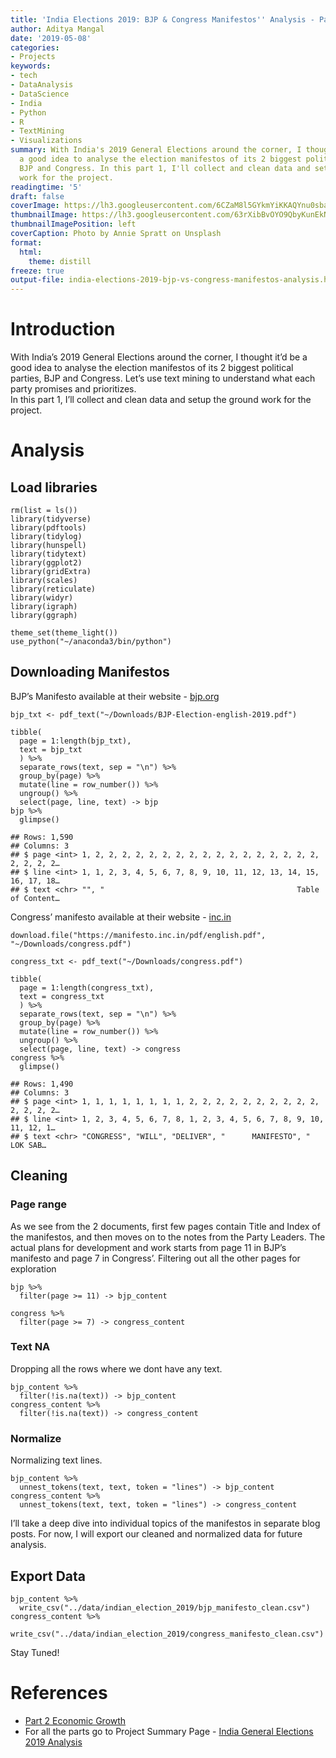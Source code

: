 ```yaml
---
title: 'India Elections 2019: BJP & Congress Manifestos'' Analysis - Part 1 Data Cleaning'
author: Aditya Mangal
date: '2019-05-08'
categories:
- Projects
keywords:
- tech
- DataAnalysis
- DataScience
- India
- Python
- R
- TextMining
- Visualizations
summary: With India's 2019 General Elections around the corner, I thought it'd be
  a good idea to analyse the election manifestos of its 2 biggest political parties,
  BJP and Congress. In this part 1, I'll collect and clean data and setup the ground
  work for the project.
readingtime: '5'
draft: false
coverImage: https://lh3.googleusercontent.com/6CZaM8l5GYkmYiKKAQYnu0sbarilrwyz6EfPgWBXjP5O6zIKGlDiwvM95rVhoUWmjoZ_XTcwSBKzML2KvxPQogPSns4I3kgwJvFClsWXMKYbrus-MKfs-WBuGS5L2dTDfPfs3FCWxIg_KsNGzOy3o2L2CvYm5V9febf1sE7zuFAOQnw_opKwPD_eZt9HXngnekY8lUPDBS29RRvHy-owtj1B6nmNwDl2UmtxnOc5SHyr1uvi_vrU7p6sFv408ukkObRysUcT6_jnCvnS_ANLC5CQhg2MULdr-6zclDLRR68xF6UrCeSZv-8O7QFdLySsDhhxDgaHdRi5pH1h0ZoOBFuajcK-7-2nfz6i9tJKnWtXCEZFm_LKOFDNalGmffEesVa_L41I06DbGLQK5Hpl7QCTW6V5FVq8RdF8Kdmy0ozsgnBqQhRkA61JmPXDjnPqWBwiy_3rS0VLo_hsZNj0T2ASsptKcmNgn9900kSj1snl442UTzlQebGwvhiaEdv2En-y3L-Fhe_Fcb0y16rHqf0FGVroQ5MRxkffdjCDt8sLqNMBQ_5g6tgclokYxF0G6RGgNuTt2PzHVK4zvQLp9RQFUReX7I5Vva4R_cOXWCxM0u95rhDiwSAeE-bNyPE5ygiD1OmhaD8IAH2t6uM2X_OHUJZEGrBfaPbQtoZaNwiSQqljzdBpK7bq5Y3lRE3p1ve9iHioa48ZGufs1Aa3Qbkdog=w2748-h1832-no
thumbnailImage: https://lh3.googleusercontent.com/63rXibBvOYO9QbyKunEkNnDmFBAJm_mdO8KtRiWBC6klkT9IvurEugPhRzlFqd0nU8sSUjGkCXLPUqd3g0gJD5CnpxEj4oA_uEg9XrA575XYA05SvUU3zsLGV6jDIi5q7bFjv7br8mTn177YXJgQHrfq7pQqcJ9iOk1QkaSs_rXYTsxEQXVran2HzAavxJ9gYtzCJCM97-ZTXtqVjVCWwY5p4cMwzO_yfogmEJiUJiYc57sAetbM-ntNwksiVO8som6LvJBe7iaAzm21tLBs-z26MtB2epR8sWoHe7RdGw3Yf61vbVHkyxhb36e1CKSzvhj8OQ6oZo_cJcxs3MZKuIZGS8V198G88qfXq0miNpQv2prgqDtgC6cBTQ3fLBfEl2vhYbgmzBZIRMgzaLBgNn1YhAQiWI9pTjEUfD_TQ0bFkmMQQxyc3n5bUphMdlFKR18bGIPnUnXgwqwOwgkX2hJoy-9bm6XcSQ27tUSdL4iQh6-vOo1KV_YVIDhpKbbmBuBT_jH4QPaFspjMq2Dop4qu9m9ytDZMkH4jeN_bYN9JwD-sjovcGPIQFQ4UvkS7JJ6ON24Kmtp9SLCzflCDA9mtMFv2DZx2Myfl0s5eMyuZ3XE0TjgSF67vgAoTD5FmoTrgezkVOSj5diilxesRmbqexIhUUrvMbSRwSjMTpZAh2RiEVQuAqQkUBLAesBCwV4LMyn-HCPfXqf5VF9cXnBzXlA=w750-h500-no
thumbnailImagePosition: left
coverCaption: Photo by Annie Spratt on Unsplash
format:
  html:
    theme: distill
freeze: true
output-file: india-elections-2019-bjp-vs-congress-manifestos-analysis.html
---
```





# Introduction
<p>With India’s 2019 General Elections around the corner, I thought it’d be a good idea to analyse the election manifestos of its 2 biggest political parties, BJP and Congress. Let’s use text mining to understand what each party promises and prioritizes.<br />
In this part 1, I’ll collect and clean data and setup the ground work for the project.</p>
# Analysis
## Load libraries
<pre class="r"><code>rm(list = ls())
library(tidyverse)
library(pdftools)
library(tidylog)
library(hunspell)
library(tidytext)
library(ggplot2)
library(gridExtra)
library(scales)
library(reticulate)
library(widyr)
library(igraph)
library(ggraph)

theme_set(theme_light())
use_python(&quot;~/anaconda3/bin/python&quot;)</code></pre>
## Downloading Manifestos
<p>BJP’s Manifesto available at their website - <a href="https://www.bjp.org/manifestoPDF/BJP-Election-english-2019.pdf">bjp.org</a></p>
<pre class="r"><code>bjp_txt &lt;- pdf_text(&quot;~/Downloads/BJP-Election-english-2019.pdf&quot;)

tibble(
  page = 1:length(bjp_txt),
  text = bjp_txt
  ) %&gt;% 
  separate_rows(text, sep = &quot;\n&quot;) %&gt;% 
  group_by(page) %&gt;% 
  mutate(line = row_number()) %&gt;% 
  ungroup() %&gt;% 
  select(page, line, text) -&gt; bjp
bjp %&gt;% 
  glimpse()</code></pre>
<pre><code>## Rows: 1,590
## Columns: 3
## $ page &lt;int&gt; 1, 2, 2, 2, 2, 2, 2, 2, 2, 2, 2, 2, 2, 2, 2, 2, 2, 2, 2, 2, 2, 2…
## $ line &lt;int&gt; 1, 1, 2, 3, 4, 5, 6, 7, 8, 9, 10, 11, 12, 13, 14, 15, 16, 17, 18…
## $ text &lt;chr&gt; &quot;&quot;, &quot;                                           Table of Content…</code></pre>
<p>Congress’ manifesto available at their website - <a href="https://manifesto.inc.in/pdf/english.pdf">inc.in</a></p>
<pre class="r"><code>download.file(&quot;https://manifesto.inc.in/pdf/english.pdf&quot;, &quot;~/Downloads/congress.pdf&quot;)</code></pre>
<pre class="r"><code>congress_txt &lt;- pdf_text(&quot;~/Downloads/congress.pdf&quot;)</code></pre>
<pre class="r"><code>tibble(
  page = 1:length(congress_txt),
  text = congress_txt
  ) %&gt;% 
  separate_rows(text, sep = &quot;\n&quot;) %&gt;% 
  group_by(page) %&gt;% 
  mutate(line = row_number()) %&gt;% 
  ungroup() %&gt;% 
  select(page, line, text) -&gt; congress
congress %&gt;% 
  glimpse()</code></pre>
<pre><code>## Rows: 1,490
## Columns: 3
## $ page &lt;int&gt; 1, 1, 1, 1, 1, 1, 1, 1, 2, 2, 2, 2, 2, 2, 2, 2, 2, 2, 2, 2, 2, 2…
## $ line &lt;int&gt; 1, 2, 3, 4, 5, 6, 7, 8, 1, 2, 3, 4, 5, 6, 7, 8, 9, 10, 11, 12, 1…
## $ text &lt;chr&gt; &quot;CONGRESS&quot;, &quot;WILL&quot;, &quot;DELIVER&quot;, &quot;      MANIFESTO&quot;, &quot;      LOK SAB…</code></pre>
## Cleaning
### Page range
<p>As we see from the 2 documents, first few pages contain Title and Index of the manifestos, and then moves on to the notes from the Party Leaders. The actual plans for development and work starts from page 11 in BJP’s manifesto and page 7 in Congress’. Filtering out all the other pages for exploration</p>
<pre class="r"><code>bjp %&gt;% 
  filter(page &gt;= 11) -&gt; bjp_content</code></pre>
<pre class="r"><code>congress %&gt;% 
  filter(page &gt;= 7) -&gt; congress_content</code></pre>
### Text NA
<p>Dropping all the rows where we dont have any text.</p>
<pre class="r"><code>bjp_content %&gt;% 
  filter(!is.na(text)) -&gt; bjp_content
congress_content %&gt;% 
  filter(!is.na(text)) -&gt; congress_content</code></pre>
### Normalize
<p>Normalizing text lines.</p>
<pre class="r"><code>bjp_content %&gt;% 
  unnest_tokens(text, text, token = &quot;lines&quot;) -&gt; bjp_content
congress_content %&gt;% 
  unnest_tokens(text, text, token = &quot;lines&quot;) -&gt; congress_content</code></pre>
<p>I’ll take a deep dive into individual topics of the manifestos in separate blog posts. For now, I will export our cleaned and normalized data for future analysis.</p>
## Export Data
<pre class="r"><code>bjp_content %&gt;% 
  write_csv(&quot;../data/indian_election_2019/bjp_manifesto_clean.csv&quot;)
congress_content %&gt;% 
  write_csv(&quot;../data/indian_election_2019/congress_manifesto_clean.csv&quot;)</code></pre>
<p>Stay Tuned!</p>
# References
<ul>
<li><a href="/2019/05/india-elections-2019-bjp-congress-manifestos-analysis-part2-economic-growth/">Part 2 Economic Growth</a></li>
<li>For all the parts go to Project Summary Page - <a href="/2019/05/india-general-elections-2019-analysis/">India General Elections 2019 Analysis</a></li>
</ul>
